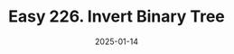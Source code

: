 ---
title: Easy 226. Invert Binary Tree
date: 2025-01-14
description: In this blog I will share a solution to the Invert Binary Tree problem.
read: '10'
---